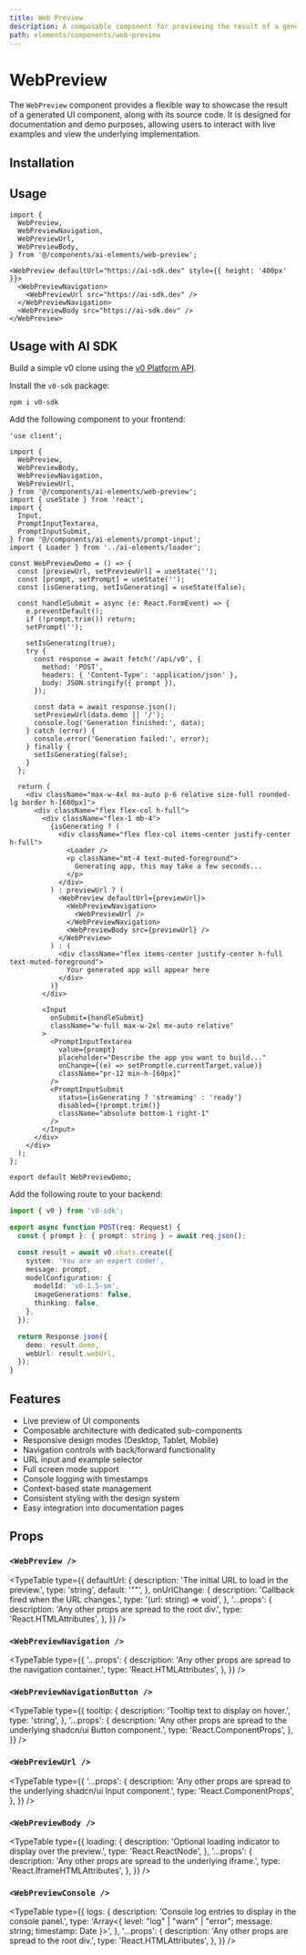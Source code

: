 ```yaml
---
title: Web Preview
description: A composable component for previewing the result of a generated UI, with support for live examples and code display.
path: elements/components/web-preview
---
```


# WebPreview

The `WebPreview` component provides a flexible way to showcase the result of a generated UI component, along with its source code. It is designed for documentation and demo purposes, allowing users to interact with live examples and view the underlying implementation.

<Preview path="web-preview" />

## Installation

<ElementsInstaller path="web-preview" />

## Usage

```tsx
import {
  WebPreview,
  WebPreviewNavigation,
  WebPreviewUrl,
  WebPreviewBody,
} from '@/components/ai-elements/web-preview';
```

```tsx
<WebPreview defaultUrl="https://ai-sdk.dev" style={{ height: '400px' }}>
  <WebPreviewNavigation>
    <WebPreviewUrl src="https://ai-sdk.dev" />
  </WebPreviewNavigation>
  <WebPreviewBody src="https://ai-sdk.dev" />
</WebPreview>
```

## Usage with AI SDK

Build a simple v0 clone using the [v0 Platform API](https://v0.dev/docs/api/platform).

Install the `v0-sdk` package:

```package-install
npm i v0-sdk
```

Add the following component to your frontend:

```tsx filename="app/page.tsx"
'use client';

import {
  WebPreview,
  WebPreviewBody,
  WebPreviewNavigation,
  WebPreviewUrl,
} from '@/components/ai-elements/web-preview';
import { useState } from 'react';
import {
  Input,
  PromptInputTextarea,
  PromptInputSubmit,
} from '@/components/ai-elements/prompt-input';
import { Loader } from '../ai-elements/loader';

const WebPreviewDemo = () => {
  const [previewUrl, setPreviewUrl] = useState('');
  const [prompt, setPrompt] = useState('');
  const [isGenerating, setIsGenerating] = useState(false);

  const handleSubmit = async (e: React.FormEvent) => {
    e.preventDefault();
    if (!prompt.trim()) return;
    setPrompt('');

    setIsGenerating(true);
    try {
      const response = await fetch('/api/v0', {
        method: 'POST',
        headers: { 'Content-Type': 'application/json' },
        body: JSON.stringify({ prompt }),
      });

      const data = await response.json();
      setPreviewUrl(data.demo || '/');
      console.log('Generation finished:', data);
    } catch (error) {
      console.error('Generation failed:', error);
    } finally {
      setIsGenerating(false);
    }
  };

  return (
    <div className="max-w-4xl mx-auto p-6 relative size-full rounded-lg border h-[600px]">
      <div className="flex flex-col h-full">
        <div className="flex-1 mb-4">
          {isGenerating ? (
            <div className="flex flex-col items-center justify-center h-full">
              <Loader />
              <p className="mt-4 text-muted-foreground">
                Generating app, this may take a few seconds...
              </p>
            </div>
          ) : previewUrl ? (
            <WebPreview defaultUrl={previewUrl}>
              <WebPreviewNavigation>
                <WebPreviewUrl />
              </WebPreviewNavigation>
              <WebPreviewBody src={previewUrl} />
            </WebPreview>
          ) : (
            <div className="flex items-center justify-center h-full text-muted-foreground">
              Your generated app will appear here
            </div>
          )}
        </div>

        <Input
          onSubmit={handleSubmit}
          className="w-full max-w-2xl mx-auto relative"
        >
          <PromptInputTextarea
            value={prompt}
            placeholder="Describe the app you want to build..."
            onChange={(e) => setPrompt(e.currentTarget.value)}
            className="pr-12 min-h-[60px]"
          />
          <PromptInputSubmit
            status={isGenerating ? 'streaming' : 'ready'}
            disabled={!prompt.trim()}
            className="absolute bottom-1 right-1"
          />
        </Input>
      </div>
    </div>
  );
};

export default WebPreviewDemo;
```

Add the following route to your backend:

```ts filename="app/api/v0/route.ts"
import { v0 } from 'v0-sdk';

export async function POST(req: Request) {
  const { prompt }: { prompt: string } = await req.json();

  const result = await v0.chats.create({
    system: 'You are an expert coder',
    message: prompt,
    modelConfiguration: {
      modelId: 'v0-1.5-sm',
      imageGenerations: false,
      thinking: false,
    },
  });

  return Response.json({
    demo: result.demo,
    webUrl: result.webUrl,
  });
}
```

## Features

- Live preview of UI components
- Composable architecture with dedicated sub-components
- Responsive design modes (Desktop, Tablet, Mobile)
- Navigation controls with back/forward functionality
- URL input and example selector
- Full screen mode support
- Console logging with timestamps
- Context-based state management
- Consistent styling with the design system
- Easy integration into documentation pages

## Props

### `<WebPreview />`

<TypeTable
  type={{
    defaultUrl: {
      description: 'The initial URL to load in the preview.',
      type: 'string',
      default: '""',
    },
    onUrlChange: {
      description: 'Callback fired when the URL changes.',
      type: '(url: string) => void',
    },
    '...props': {
      description: 'Any other props are spread to the root div.',
      type: 'React.HTMLAttributes<HTMLDivElement>',
    },
  }}
/>

### `<WebPreviewNavigation />`

<TypeTable
  type={{
    '...props': {
      description: 'Any other props are spread to the navigation container.',
      type: 'React.HTMLAttributes<HTMLDivElement>',
    },
  }}
/>

### `<WebPreviewNavigationButton />`

<TypeTable
  type={{
    tooltip: {
      description: 'Tooltip text to display on hover.',
      type: 'string',
    },
    '...props': {
      description: 'Any other props are spread to the underlying shadcn/ui Button component.',
      type: 'React.ComponentProps<typeof Button>',
    },
  }}
/>

### `<WebPreviewUrl />`

<TypeTable
  type={{
    '...props': {
      description: 'Any other props are spread to the underlying shadcn/ui Input component.',
      type: 'React.ComponentProps<typeof Input>',
    },
  }}
/>

### `<WebPreviewBody />`

<TypeTable
  type={{
    loading: {
      description: 'Optional loading indicator to display over the preview.',
      type: 'React.ReactNode',
    },
    '...props': {
      description: 'Any other props are spread to the underlying iframe.',
      type: 'React.IframeHTMLAttributes<HTMLIFrameElement>',
    },
  }}
/>

### `<WebPreviewConsole />`

<TypeTable
  type={{
    logs: {
      description: 'Console log entries to display in the console panel.',
      type: 'Array<{ level: "log" | "warn" | "error"; message: string; timestamp: Date }>',
    },
    '...props': {
      description: 'Any other props are spread to the root div.',
      type: 'React.HTMLAttributes<HTMLDivElement>',
    },
  }}
/>
